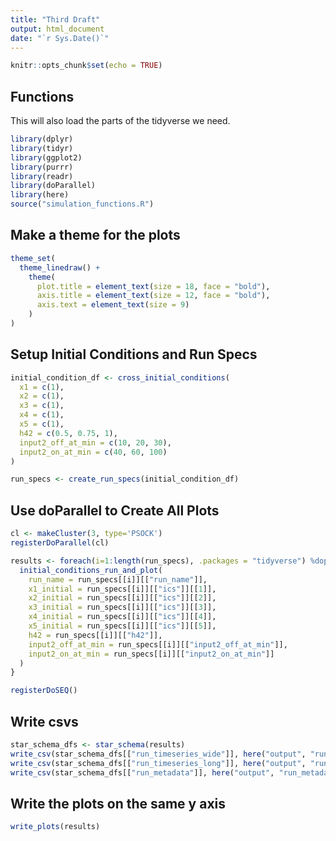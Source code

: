 ```yaml
---
title: "Third Draft"
output: html_document
date: "`r Sys.Date()`"
---
```


```r
knitr::opts_chunk$set(echo = TRUE)
```

## Functions

This will also load the parts of the tidyverse we need.

```r
library(dplyr)
library(tidyr)
library(ggplot2)
library(purrr)
library(readr)
library(doParallel)
library(here)
source("simulation_functions.R")
```

## Make a theme for the plots

```r
theme_set(
  theme_linedraw() +
    theme(
      plot.title = element_text(size = 18, face = "bold"),
      axis.title = element_text(size = 12, face = "bold"),
      axis.text = element_text(size = 9)
    )
)
```

## Setup Initial Conditions and Run Specs

```r
initial_condition_df <- cross_initial_conditions(
  x1 = c(1),
  x2 = c(1),
  x3 = c(1),
  x4 = c(1),
  x5 = c(1),
  h42 = c(0.5, 0.75, 1),
  input2_off_at_min = c(10, 20, 30),
  input2_on_at_min = c(40, 60, 100)
)

run_specs <- create_run_specs(initial_condition_df)
```

## Use doParallel to Create All Plots

```r
cl <- makeCluster(3, type='PSOCK')
registerDoParallel(cl)

results <- foreach(i=1:length(run_specs), .packages = "tidyverse") %dopar% {
  initial_conditions_run_and_plot(
    run_name = run_specs[[i]][["run_name"]],
    x1_initial = run_specs[[i]][["ics"]][[1]],
    x2_initial = run_specs[[i]][["ics"]][[2]],
    x3_initial = run_specs[[i]][["ics"]][[3]],
    x4_initial = run_specs[[i]][["ics"]][[4]],
    x5_initial = run_specs[[i]][["ics"]][[5]],
    h42 = run_specs[[i]][["h42"]],
    input2_off_at_min = run_specs[[i]][["input2_off_at_min"]],
    input2_on_at_min = run_specs[[i]][["input2_on_at_min"]]
  )
}

registerDoSEQ()
```

## Write csvs

```r
star_schema_dfs <- star_schema(results)
write_csv(star_schema_dfs[["run_timeseries_wide"]], here("output", "run_timeseries_wide.csv"), col_names = TRUE, na = "")
write_csv(star_schema_dfs[["run_timeseries_long"]], here("output", "run_timeseries_long.csv"), col_names = TRUE, na = "")
write_csv(star_schema_dfs[["run_metadata"]], here("output", "run_metadata.csv"), col_names = TRUE, na = "")
```

## Write the plots on the same y axis

```r
write_plots(results)
```
